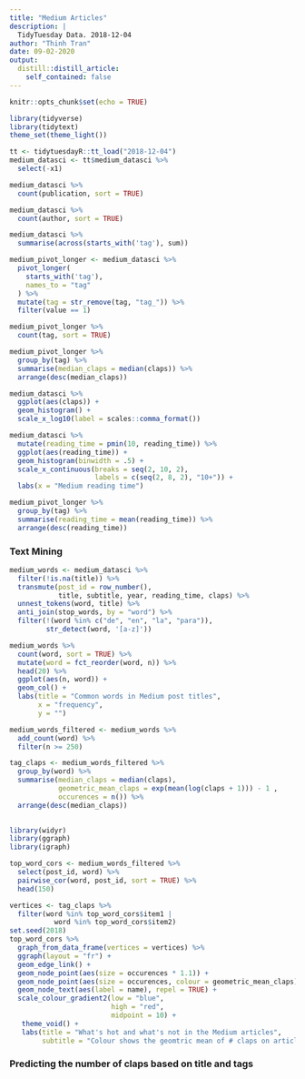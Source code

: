 ```yaml
---
title: "Medium Articles"
description: |
  TidyTuesday Data. 2018-12-04
author: "Thinh Tran"
date: 09-02-2020
output:
  distill::distill_article:
    self_contained: false
---
```


```r
knitr::opts_chunk$set(echo = TRUE)
```

```r
library(tidyverse)
library(tidytext)
theme_set(theme_light())
```


```r
tt <- tidytuesdayR::tt_load("2018-12-04")
medium_datasci <- tt$medium_datasci %>% 
  select(-x1)
```

```r
medium_datasci %>% 
  count(publication, sort = TRUE)
```

```r
medium_datasci %>% 
  count(author, sort = TRUE)
```

```r
medium_datasci %>% 
  summarise(across(starts_with('tag'), sum))
```

```r
medium_pivot_longer <- medium_datasci %>% 
  pivot_longer(
    starts_with('tag'),
    names_to = "tag"
  ) %>% 
  mutate(tag = str_remove(tag, "tag_")) %>% 
  filter(value == 1)
```

```r
medium_pivot_longer %>% 
  count(tag, sort = TRUE)
```


```r
medium_pivot_longer %>% 
  group_by(tag) %>% 
  summarise(median_claps = median(claps)) %>% 
  arrange(desc(median_claps))

medium_datasci %>% 
  ggplot(aes(claps)) +
  geom_histogram() +
  scale_x_log10(label = scales::comma_format())

medium_datasci %>% 
  mutate(reading_time = pmin(10, reading_time)) %>% 
  ggplot(aes(reading_time)) + 
  geom_histogram(binwidth = .5) + 
  scale_x_continuous(breaks = seq(2, 10, 2), 
                     labels = c(seq(2, 8, 2), "10+")) + 
  labs(x = "Medium reading time")

medium_pivot_longer %>% 
  group_by(tag) %>% 
  summarise(reading_time = mean(reading_time)) %>% 
  arrange(desc(reading_time))
```

### Text Mining 

```r
medium_words <- medium_datasci %>% 
  filter(!is.na(title)) %>% 
  transmute(post_id = row_number(), 
            title, subtitle, year, reading_time, claps) %>% 
  unnest_tokens(word, title) %>% 
  anti_join(stop_words, by = "word") %>% 
  filter(!(word %in% c("de", "en", "la", "para")),
         str_detect(word, '[a-z]'))

medium_words %>% 
  count(word, sort = TRUE) %>%
  mutate(word = fct_reorder(word, n)) %>% 
  head(20) %>% 
  ggplot(aes(n, word)) +
  geom_col() +
  labs(title = "Common words in Medium post titles",
       x = "frequency", 
       y = "")
```

```r
medium_words_filtered <- medium_words %>% 
  add_count(word) %>% 
  filter(n >= 250)

tag_claps <- medium_words_filtered %>% 
  group_by(word) %>% 
  summarise(median_claps = median(claps),
            geometric_mean_claps = exp(mean(log(claps + 1))) - 1 ,
            occurences = n()) %>% 
  arrange(desc(median_claps))
   
```

```r
library(widyr)
library(ggraph)
library(igraph)

top_word_cors <- medium_words_filtered %>% 
  select(post_id, word) %>% 
  pairwise_cor(word, post_id, sort = TRUE) %>% 
  head(150)

vertices <- tag_claps %>% 
  filter(word %in% top_word_cors$item1 |
           word %in% top_word_cors$item2)
set.seed(2018)
top_word_cors %>% 
  graph_from_data_frame(vertices = vertices) %>% 
  ggraph(layout = "fr") + 
  geom_edge_link() + 
  geom_node_point(aes(size = occurences * 1.1)) + 
  geom_node_point(aes(size = occurences, colour = geometric_mean_claps)) +
  geom_node_text(aes(label = name), repel = TRUE) +
  scale_colour_gradient2(low = "blue",
                         high = "red", 
                         midpoint = 10) + 
   theme_void() + 
   labs(title = "What's hot and what's not in the Medium articles",
        subtitle = "Colour shows the geomtric mean of # claps on articles with this word in the title")
```

### Predicting the number of claps based on title and tags 

```r

```

